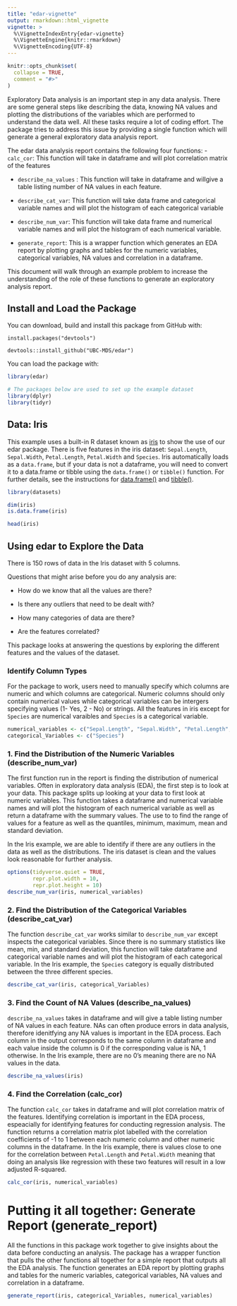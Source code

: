 ```yaml
---
title: "edar-vignette"
output: rmarkdown::html_vignette
vignette: >
  %\VignetteIndexEntry{edar-vignette}
  %\VignetteEngine{knitr::rmarkdown}
  %\VignetteEncoding{UTF-8}
---
```


```r
knitr::opts_chunk$set(
  collapse = TRUE,
  comment = "#>"
)

```

Exploratory Data analysis is an important step in any data analysis. There are some general steps like describing the data, knowing NA values and plotting the distributions of the variables which are performed to understand the data well. All these tasks require a lot of coding effort. The package tries to address this issue by providing a single function which will generate a general exploratory data analysis report. 

The edar data analysis report contains the following four functions:
- `calc_cor`: This function will take in dataframe and will plot correlation matrix of the features

- `describe_na_values` : This function will take in dataframe and willgive a table listing number of NA values in each feature.

- `describe_cat_var`: This function will take data frame and categorical variable names and will plot the histogram of each categorical variable

- `describe_num_var`: This function will take data frame and numerical variable names and will plot the histogram of each numerical variable.

- `generate_report`: This is a wrapper function which generates an EDA report by plotting graphs and tables for the numeric variables, categorical variables, NA values and correlation in a dataframe.

This document will walk through an example problem to increase the understanding of the role of these functions to generate an exploratory analysis report.

## Install and Load the Package

You can download, build and install this package from GitHub with:

`install.packages("devtools")`

`devtools::install_github("UBC-MDS/edar")`

You can load the package with: 

```r
library(edar)

# The packages below are used to set up the example dataset
library(dplyr)
library(tidyr)
```

## Data: Iris

This example uses a built-in R dataset known as [iris](https://www.rdocumentation.org/packages/datasets/versions/3.6.2/topics/iris) to show the use of our edar package. There is five features in the iris dataset: `Sepal.Length`, `Sepal.Width`, `Petal.Length`, `Petal.Width` and `Species`. Iris automatically loads as a `data.frame`, but if your data is not a dataframe, you will need to convert it to a data.frame or tibble using the `data.frame()` or `tibble()` function. For further details, see the instructions for [data.frame()](https://www.rdocumentation.org/packages/base/versions/3.6.2/topics/data.frame) and [tibble()](https://cran.r-project.org/web/packages/tibble/vignettes/tibble.html).

```r
library(datasets)

dim(iris)
is.data.frame(iris)

head(iris)
```

## Using edar to Explore the Data
There is 150 rows of data in the Iris dataset with 5 columns. 

Questions that might arise before you do any analysis are:

- How do we know that all the values are there?

- Is there any outliers that need to be dealt with?

- How many categories of data are there? 

- Are the features correlated? 

This package looks at answering the questions by exploring the different features and the values of the dataset. 

### Identify Column Types
For the package to work, users need to manually specify which columns are numeric and which columns are categorical. Numeric columns should only contain numerical values while categorical variables can be intergers specifying values (1- Yes, 2 - No) or strings. All the features in iris except for `Species` are numerical varaibles and `Species` is a categorical variable. 

```r
numerical_variables <- c("Sepal.Length", "Sepal.Width", "Petal.Length", "Petal.Width")
categorical_Variables <- c("Species")
```

### 1. Find the Distribution of the Numeric Variables (describe_num_var)
The first function run in the report is finding the distribution of numerical variables. Often in exploratory data analysis (EDA), the first step is to look at your data. This package splits up looking at your data to first look at numeric variables. This function takes a dataframe and numerical variable names and will plot the histogram of each numerical variable as well as return a dataframe with the summary values. The use to to find the range of values for a feature as well as the quantiles, minimum, maximum, mean and standard deviation. 

In the Iris example, we are able to identify if there are any outliers in the data as well as the distributions. The iris dataset is clean and the values look reasonable for further analysis. 

```r
options(tidyverse.quiet = TRUE,
        repr.plot.width = 10,
        repr.plot.height = 10)
describe_num_var(iris, numerical_variables)
```

### 2. Find the Distribution of the Categorical Variables (describe_cat_var)
The function `describe_cat_var` works similar to `describe_num_var` except inspects the categorical variables. Since there is no summary statistics like mean, min, and standard deviation, this function will take dataframe and categorical variable names and will plot the histogram of each categorical variable. In the Iris example, the `Species` category is equally distributed between the three different species. 

```r
describe_cat_var(iris, categorical_Variables)
```

### 3. Find the Count of NA Values (describe_na_values)
`describe_na_values` takes in dataframe and will give a table listing number of NA values in each feature. NAs can often produce errors in data analysis, therefore idenitfying any NA values is important in the EDA process. Each column in the output corresponds to the same column in dataframe and each value inside the column is 0 if the corresponding value is NA, 1 otherwise. In the Iris example, there are no 0's meaning there are no NA values in the data. 

```r
describe_na_values(iris)
```

### 4. Find the Correlation (calc_cor)
The function `calc_cor` takes in dataframe and will plot correlation matrix of the features. Identifying correlation is important in the EDA process, espeacially for identifying features for conducting regression analysis. The function returns a correlation matrix plot labelled with the correlation coefficients of -1 to 1 between each numeric column and other numeric columns in the dataframe. In the Iris example, there is values close to one for the correlation between `Petal.Length` and `Petal.Width` meaning that doing an analysis like regression with these two features will result in a low adjusted R-squared. 

```r
calc_cor(iris, numerical_variables)
```


# Putting it all together: Generate Report (generate_report)
All the functions in this package work together to give insights about the data before conducting an analysis. The package has a wrapper function that pulls the other functions all together for a simple report that outputs all the EDA analysis. The function generates an EDA report by plotting graphs and tables for the numeric variables, categorical variables, NA values and correlation in a dataframe.

```r
generate_report(iris, categorical_Variables, numerical_variables)
```


